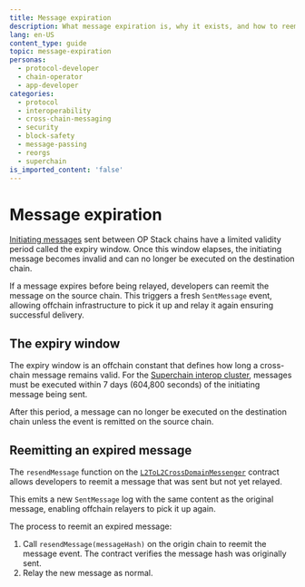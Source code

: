 ```yaml
---
title: Message expiration
description: What message expiration is, why it exists, and how to reemit a previously sent message if it has expired and was never relayed.
lang: en-US
content_type: guide
topic: message-expiration
personas:
  - protocol-developer
  - chain-operator
  - app-developer
categories:
  - protocol
  - interoperability
  - cross-chain-messaging
  - security
  - block-safety
  - message-passing
  - reorgs
  - superchain
is_imported_content: 'false'
---
```


# Message expiration

[Initiating messages](/interop/message-passing) sent between OP Stack chains have a limited validity period called the expiry window. Once this window elapses, the initiating message becomes invalid and can no longer be executed on the destination chain.

If a message expires before being relayed, developers can reemit the message on the source chain. This triggers a fresh `SentMessage` event, allowing offchain infrastructure to pick it up and relay it again ensuring successful delivery.

## The expiry window

The expiry window is an offchain constant that defines how long a cross-chain message remains valid. For the [Superchain interop cluster](/interop/explainer), messages must be executed within 7 days (604,800 seconds) of the initiating message being sent.

After this period, a message can no longer be executed on the destination chain unless the event is remitted on the source chain.

## Reemitting an expired message

The `resendMessage` function on the [`L2ToL2CrossDomainMessenger`](/interop/message-passing) contract allows developers to reemit a message that was sent but not yet relayed.

This emits a new `SentMessage` log with the same content as the original message, enabling offchain relayers to pick it up again.

The process to reemit an expired message:

1.  Call `resendMessage(messageHash)` on the origin chain to reemit the message event. The contract verifies the message hash was originally sent.
2.  Relay the new message as normal.
